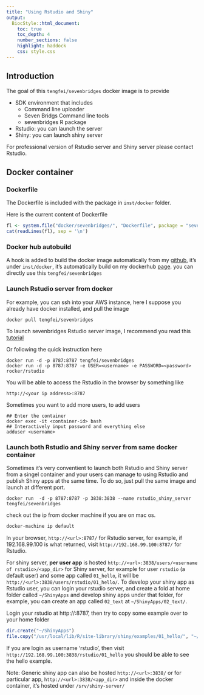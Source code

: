 ```yaml
---
title: "Using Rstudio and Shiny"
output:
  BiocStyle::html_document:
    toc: true
    toc_depth: 4
    number_sections: false
    highlight: haddock
    css: style.css
---
```


<!--
%\VignetteIndexEntry{Using Rstudio and Shiny}
%\VignettePackage{sevenbridges}
%\VignetteEngine{knitr::rmarkdown}
-->



## Introduction

The goal of this `tengfei/sevenbridges` docker image is to provide

- SDK environment that includes
    - Command line uploader
    - Seven Bridgs Command line tools
    - sevenbridges R package
- Rstudio: you can launch the server
- Shiny: you can launch shiny server 

For professional version of Rstudio server and Shiny server please contact Rstudio. 

## Docker container

### Dockerfile

The Dockerfile is included with the package in `inst/docker` folder. 

Here is the current content of Dockerfile
```r
fl <- system.file("docker/sevenbridges/", "Dockerfile", package = "sevenbridges")
cat(readLines(fl), sep = '\n')
```

### Docker hub autobuild

A hook is added to build the docker image automatically from my [github](https://github.com/tengfei/sevenbridges), it's under `inst/docker`, it's automatically build on my dockerhub [page](https://hub.docker.com/r/tengfei/sevenbridges/). you can directly use this `tengfei/sevenbridges`

### Launch Rstudio server from docker

For example, you can ssh into your AWS instance, here I suppose you already have docker installed,  and pull the image 

```
docker pull tengfei/sevenbridges
```

To launch sevenbridges Rstudio server image, I recommend you read this [tutorial](https://github.com/rocker-org/rocker/wiki/Using-the-RStudio-image)

Or following the quick instruction here

```
docker run -d -p 8787:8787 tengfei/sevenbridges
docker run -d -p 8787:8787 -e USER=<username> -e PASSWORD=<password> rocker/rstudio
```

You will be able to access the Rstudio in the browser by something like

`http://<your ip address>:8787`

Sometimes you want to add more users, to add users

```
## Enter the container
docker exec -it <container-id> bash
## Interactively input password and everything else
adduser <username>
```

### Launch both Rstudio and Shiny server from same docker container

Sometimes it's very conventient to launch both Rstudio and Shiny server from a singel container and your users can manage to using Rstudio and publish Shiny apps at the same time. To do so, just pull the same image and launch at different port. 

```shell
docker run  -d -p 8787:8787 -p 3838:3838 --name rstudio_shiny_server tengfei/sevenbridges
```

check out the ip from docker machine if you are on mac os.

```bash
docker-machine ip default
```

In your browser, `http://<url>:8787/` for Rstudio server, for example, if 192.168.99.100 is what returned, visit `http://192.168.99.100:8787/` for Rstudio.


For shiny server, __per user app__ is hosted `http://<url>:3838/users/<username of rstudio>/<app_dir>` for Shiny server, for example for user `rstudio` (a default user) and some app called `01_hello`, it will be `http://<url>:3838/users/rstudio/01_hello/`. To develop your shiny app as Rstudio user, you can login your rstudio server, and create a fold at home folder called `~/ShinyApps` and develop shiny apps under that folder, for example, you can create an app called `02_text` at `~/ShinyApps/02_text/`.

Login your rstudio at http://<url>:8787, then try to copy some example over to your home folder

```r
dir.create("~/ShinyApps")
file.copy("/usr/local/lib/R/site-library/shiny/examples/01_hello/", "~/ShinyApps/", recursive = TRUE)
```

If you are login as username 'rstudio', then visit  `http://192.168.99.100:3838/rstudio/01_hello` you should be able to see the hello example.


Note: Generic shiny app can also be hosted `http://<url>:3838/` or for particular app, `http://<url>:3838/<app_dir>` and inside the docker container, it's hosted under `/srv/shiny-server/`









